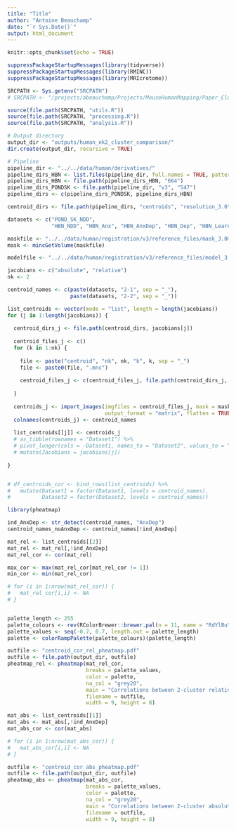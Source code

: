 ```yaml
---
title: "Title"
author: "Antoine Beauchamp"
date: "`r Sys.Date()`"
output: html_document
---
```


```r
knitr::opts_chunk$set(echo = TRUE)
```

```r
suppressPackageStartupMessages(library(tidyverse))
suppressPackageStartupMessages(library(RMINC))
suppressPackageStartupMessages(library(MRIcrotome))
```

```r
SRCPATH <- Sys.getenv("SRCPATH")
# SRCPATH <- "/projects/abeauchamp/Projects/MouseHumanMapping/Paper_ClusteringAutism/main/src"
```

```r
source(file.path(SRCPATH, "utils.R"))
source(file.path(SRCPATH, "processing.R"))
source(file.path(SRCPATH, "analysis.R"))
```

```r
# Output directory
output_dir <- "outputs/human_nk2_cluster_comparison/"
dir.create(output_dir, recursive = TRUE)

# Pipeline 
pipeline_dir <- "../../data/human/derivatives/"
pipeline_dirs_HBN <- list.files(pipeline_dir, full.names = TRUE, pattern = "v3")
pipeline_dirs_HBN <- file.path(pipeline_dirs_HBN, "664")
pipeline_dirs_PONDSK <- file.path(pipeline_dir, "v3", "547")
pipeline_dirs <- c(pipeline_dirs_PONDSK, pipeline_dirs_HBN)

centroid_dirs <- file.path(pipeline_dirs, "centroids", "resolution_3.0")

datasets <- c("POND_SK_NDD",
              "HBN_NDD", "HBN_Anx", "HBN_AnxDep", "HBN_Dep", "HBN_Learn")
```

```r
maskfile <- "../../data/human/registration/v3/reference_files/mask_3.0mm.mnc"
mask <- mincGetVolume(maskfile)

modelfile <- "../../data/human/registration/v3/reference_files/model_3.0mm.mnc"
```

```r
jacobians <- c("absolute", "relative")
nk <- 2

centroid_names <- c(paste(datasets, "2-1", sep = "_"),
                    paste(datasets, "2-2", sep = "_"))

list_centroids <- vector(mode = "list", length = length(jacobians))
for (j in 1:length(jacobians)) {
  
  centroid_dirs_j <- file.path(centroid_dirs, jacobians[j])
  
  centroid_files_j <- c()
  for (k in 1:nk) {
    
    file <- paste("centroid", "nk", nk, "k", k, sep = "_")
    file <- paste0(file, ".mnc")
    
    centroid_files_j <- c(centroid_files_j, file.path(centroid_dirs_j, file))
    
  }
  
  centroids_j <- import_images(imgfiles = centroid_files_j, mask = maskfile,
                               output_format = "matrix", flatten = TRUE, margin = 2)
  colnames(centroids_j) <- centroid_names
  
  list_centroids[[j]] <- centroids_j 
  # as_tibble(rownames = "Dataset1") %>% 
  # pivot_longer(cols = -Dataset1, names_to = "Dataset2", values_to = "Correlation") %>% 
  # mutate(Jacobians = jacobians[j])
  
}


# df_centroids_cor <- bind_rows(list_centroids) %>% 
#   mutate(Dataset1 = factor(Dataset1, levels = centroid_names),
#          Dataset2 = factor(Dataset2, levels = centroid_names))
```

```r
library(pheatmap)

ind_AnxDep <- str_detect(centroid_names, "AnxDep")
centroid_names_noAnxDep <- centroid_names[!ind_AnxDep]

mat_rel <- list_centroids[[2]]
mat_rel <- mat_rel[,!ind_AnxDep]
mat_rel_cor <- cor(mat_rel)

max_cor <- max(mat_rel_cor[mat_rel_cor != 1])
min_cor <- min(mat_rel_cor)

# for (i in 1:nrow(mat_rel_cor)) {
#   mat_rel_cor[i,i] <- NA
# }


palette_length <- 255
palette_colours <- rev(RColorBrewer::brewer.pal(n = 11, name = "RdYlBu"))
palette_values <- seq(-0.7, 0.7, length.out = palette_length)
palette <- colorRampPalette(palette_colours)(palette_length)

outfile <- "centroid_cor_rel_pheatmap.pdf"
outfile <- file.path(output_dir, outfile)
pheatmap_rel <- pheatmap(mat_rel_cor, 
                         breaks = palette_values, 
                         color = palette,
                         na_col = "grey20",
                         main = "Correlations between 2-cluster relative centroids",
                         filename = outfile, 
                         width = 9, height = 8)
```

```r
mat_abs <- list_centroids[[1]]
mat_abs <- mat_abs[,!ind_AnxDep]
mat_abs_cor <- cor(mat_abs)

# for (i in 1:nrow(mat_abs_cor)) {
#   mat_abs_cor[i,i] <- NA
# }

outfile <- "centroid_cor_abs_pheatmap.pdf"
outfile <- file.path(output_dir, outfile)
pheatmap_abs <- pheatmap(mat_abs_cor, 
                         breaks = palette_values, 
                         color = palette,
                         na_col = "grey20",
                         main = "Correlations between 2-cluster absolute centroids",
                         filename = outfile, 
                         width = 9, height = 8)
```
